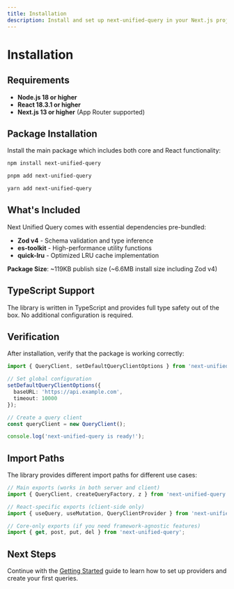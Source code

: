 ```yaml
---
title: Installation
description: Install and set up next-unified-query in your Next.js project
---
```


# Installation

## Requirements

- **Node.js 18 or higher**
- **React 18.3.1 or higher**
- **Next.js 13 or higher** (App Router supported)

## Package Installation

Install the main package which includes both core and React functionality:

```bash
npm install next-unified-query
```

```bash
pnpm add next-unified-query
```

```bash
yarn add next-unified-query
```

## What's Included

Next Unified Query comes with essential dependencies pre-bundled:

- **Zod v4** - Schema validation and type inference
- **es-toolkit** - High-performance utility functions
- **quick-lru** - Optimized LRU cache implementation

**Package Size**: ~119KB publish size (~6.6MB install size including Zod v4)

## TypeScript Support

The library is written in TypeScript and provides full type safety out of the box. No additional configuration is required.

## Verification

After installation, verify that the package is working correctly:

```typescript
import { QueryClient, setDefaultQueryClientOptions } from 'next-unified-query';

// Set global configuration
setDefaultQueryClientOptions({
  baseURL: 'https://api.example.com',
  timeout: 10000
});

// Create a query client
const queryClient = new QueryClient();

console.log('next-unified-query is ready!');
```

## Import Paths

The library provides different import paths for different use cases:

```typescript
// Main exports (works in both server and client)
import { QueryClient, createQueryFactory, z } from 'next-unified-query';

// React-specific exports (client-side only)
import { useQuery, useMutation, QueryClientProvider } from 'next-unified-query/react';

// Core-only exports (if you need framework-agnostic features)
import { get, post, put, del } from 'next-unified-query';
```

## Next Steps

Continue with the [Getting Started](/docs/getting-started) guide to learn how to set up providers and create your first queries.